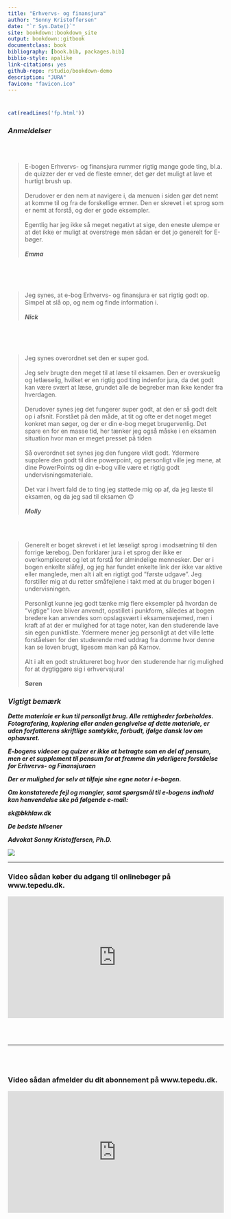 ```yaml
--- 
title: "Erhvervs- og finansjura"
author: "Sonny Kristoffersen"
date: "`r Sys.Date()`"
site: bookdown::bookdown_site
output: bookdown::gitbook
documentclass: book
bibliography: [book.bib, packages.bib]
biblio-style: apalike
link-citations: yes
github-repo: rstudio/bookdown-demo
description: "JURA"
favicon: "favicon.ico"
---
```



#    {-}



```r
cat(readLines('fp.html'))
```



				



<h3>***Anmeldelser***</h3>

<br><br>

>E-bogen Erhvervs- og finansjura rummer rigtig mange gode ting, bl.a. de quizzer der er ved de fleste emner, det gør det muligt at lave et hurtigt brush up.<br><br> 
Derudover er den nem at navigere i, da menuen i siden gør det nemt at komme til og fra de forskellige emner. Den er skrevet i et sprog som er nemt at forstå, og der er gode eksempler.<br><br>
Egentlig har jeg ikke så meget negativt at sige, den eneste ulempe er at det ikke er muligt at overstrege men sådan er det jo generelt for E-bøger.<br><br>
***Emma***

<br><br><br>

>Jeg synes, at e-bog Erhvervs- og finansjura er sat rigtig godt op. Simpel at slå op, og nem og finde information i.<br><br>
***Nick***

<br><br><br>

>Jeg synes overordnet set den er super god.<br>
<br>Jeg selv brugte den meget til at læse til eksamen. Den er overskuelig og letlæselig, hvilket er en rigtig god ting indenfor jura, da det godt kan være svært at læse, grundet alle de begreber man ikke kender fra hverdagen.<br><br>
Derudover synes jeg det fungerer super godt, at den er så godt delt op i afsnit. Forstået på den måde, at tit og ofte er det noget meget konkret man søger, og der er din e-bog meget brugervenlig. Det spare en for en masse tid, her tænker jeg også måske i en eksamen situation hvor man er meget presset på tiden<br><br>
Så overordnet set synes jeg den fungere vildt godt. Ydermere supplere den godt til dine powerpoint, og personligt ville jeg mene, at dine PowerPoints og din e-bog ville være et rigtig godt undervisningsmateriale.<br><br>
Det var i hvert fald de to ting jeg støttede mig op af, da jeg læste til eksamen, og da jeg sad til eksamen 😊
<br><br>***Molly***

<br><br>

>Generelt er boget skrevet i et let læseligt sprog i modsætning til den forrige lærebog. Den forklarer jura i et sprog der ikke er overkompliceret og let at forstå for almindelige mennesker. Der er i bogen enkelte slåfejl, og jeg har fundet enkelte link der ikke var aktive eller manglede, men alt i alt en rigtigt god ”første udgave”. Jeg forstiller mig at du retter småfejlene i takt med at du bruger bogen i undervisningen. <br><br>
Personligt kunne jeg godt tænke mig flere eksempler på hvordan de ”vigtige” love bliver anvendt, opstillet i punkform, således at bogen bredere kan anvendes som opslagsvært i eksamensøjemed, men i kraft af at der er mulighed for at tage noter, kan den studerende lave sin egen punktliste. Ydermere mener jeg personligt at det ville lette forståelsen for den studerende med uddrag fra domme hvor denne kan se loven brugt, ligesom man kan på Karnov.<br><br>
Alt i alt en godt struktureret bog hvor den studerende har rig mulighed for at dygtiggøre sig i erhvervsjura! <br><br>
**Søren** 



<h3>***Vigtigt bemærk***</h3>

***Dette materiale er kun til personligt brug. Alle rettigheder forbeholdes. Fotografering, kopiering eller anden gengivelse af dette materiale, er uden forfatterens skriftlige samtykke,  forbudt, ifølge dansk lov om ophavsret.***

***E-bogens videoer og quizer er ikke at betragte som en del af pensum, men er et supplement til pensum for at fremme din yderligere forståelse for Erhvervs- og Finansjuraen***

***Der er mulighed for selv at tilføje sine egne noter i e-bogen.***

***Om konstaterede fejl og mangler, samt spørgsmål til e-bogens indhold kan henvendelse ske på følgende e-mail:***

***sk@bkhlaw.dk***

***De bedste hilsener***

***Advokat Sonny Kristoffersen, Ph.D.***


![](img/camus.png)


 

---


<h3>Video sådan køber du adgang til onlinebøger på www.tepedu.dk.</h3>
<style>.embed-container { position: relative; padding-bottom: 56.25%; height: 0; overflow: hidden; max-width: 100%; } .embed-container iframe, .embed-container object, .embed-container embed { position: absolute; top: 0; left: 0; width: 100%; height: 100%; }</style><div class='embed-container'><iframe src='https://player.vimeo.com/video/354519447' frameborder='0' webkitAllowFullScreen mozallowfullscreen allowFullScreen></iframe></div>
  <br>
  <br>

---

  <br>
  <br>
<h3>Video sådan afmelder du dit abonnement på www.tepedu.dk.</h3>
<style>.embed-container { position: relative; padding-bottom: 56.25%; height: 0; overflow: hidden; max-width: 100%; } .embed-container iframe, .embed-container object, .embed-container embed { position: absolute; top: 0; left: 0; width: 100%; height: 100%; }</style><div class='embed-container'><iframe src='https://player.vimeo.com/video/354519512' frameborder='0' webkitAllowFullScreen mozallowfullscreen allowFullScreen></iframe></div>




